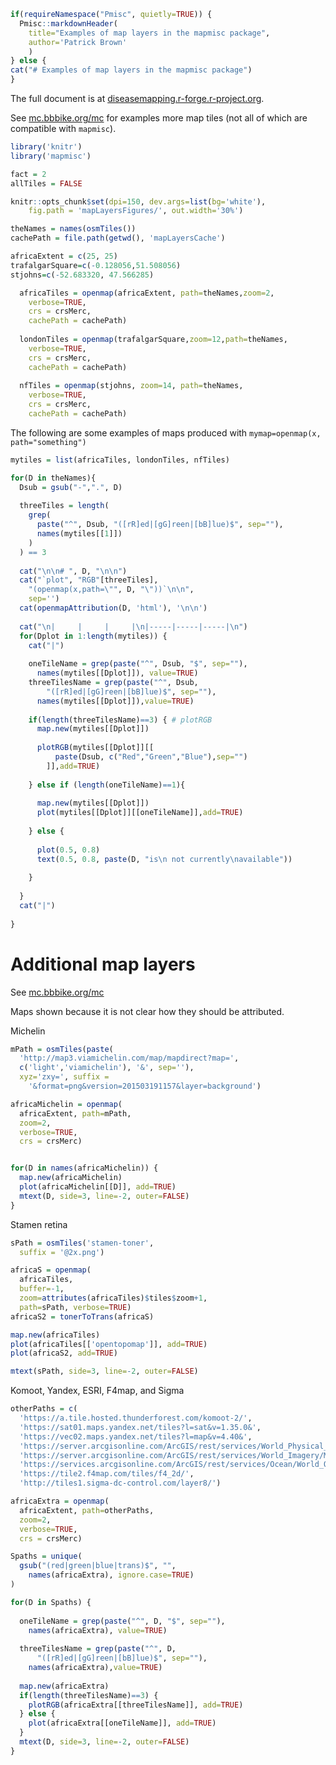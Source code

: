 
```r
if(requireNamespace("Pmisc", quietly=TRUE)) {
  Pmisc::markdownHeader(
    title="Examples of map layers in the mapmisc package",    
    author='Patrick Brown'
    )
} else {
cat("# Examples of map layers in the mapmisc package")  
}
```

The full document is at
[diseasemapping.r-forge.r-project.org](http://diseasemapping.r-forge.r-project.org).

See [mc.bbbike.org/mc](http://mc.bbbike.org/mc/) for examples more map tiles 
(not all of which are compatible with `mapmisc`).


```r
library('knitr')
library('mapmisc')

fact = 2
allTiles = FALSE

knitr::opts_chunk$set(dpi=150, dev.args=list(bg='white'),
    fig.path = 'mapLayersFigures/', out.width='30%')

theNames = names(osmTiles())
cachePath = file.path(getwd(), 'mapLayersCache')

```

```r
africaExtent = c(25, 25)
trafalgarSquare=c(-0.128056,51.508056)
stjohns=c(-52.683320, 47.566285)
```


```r

  africaTiles = openmap(africaExtent, path=theNames,zoom=2,
    verbose=TRUE, 
    crs = crsMerc, 
    cachePath = cachePath)
  
  londonTiles = openmap(trafalgarSquare,zoom=12,path=theNames,
    verbose=TRUE, 
    crs = crsMerc, 
    cachePath = cachePath)
  
  nfTiles = openmap(stjohns, zoom=14, path=theNames,
    verbose=TRUE, 
    crs = crsMerc, 
    cachePath = cachePath)
```


The following are some examples of maps produced with `mymap=openmap(x, path="something")`


```r

mytiles = list(africaTiles, londonTiles, nfTiles)

for(D in theNames){
  Dsub = gsub("-",".", D)
  
  threeTiles = length(
    grep(
      paste("^", Dsub, "([rR]ed|[gG]reen|[bB]lue)$", sep=""), 
      names(mytiles[[1]])
    )
  ) == 3
  
  cat("\n\n# ", D, "\n\n")
  cat("`plot", "RGB"[threeTiles], 
    "(openmap(x,path=\"", D, "\"))`\n\n", 
    sep='')
  cat(openmapAttribution(D, 'html'), '\n\n')
  
  cat("\n|     |     |     |\n|-----|-----|-----|\n")
  for(Dplot in 1:length(mytiles)) {
    cat("|")
    
    oneTileName = grep(paste("^", Dsub, "$", sep=""), 
      names(mytiles[[Dplot]]), value=TRUE)
    threeTilesName = grep(paste("^", Dsub, 
        "([rR]ed|[gG]reen|[bB]lue)$", sep=""), 
      names(mytiles[[Dplot]]),value=TRUE)
    
    if(length(threeTilesName)==3) { # plotRGB
      map.new(mytiles[[Dplot]])
      
      plotRGB(mytiles[[Dplot]][[
          paste(Dsub, c("Red","Green","Blue"),sep="")
        ]],add=TRUE)
      
    } else if (length(oneTileName)==1){
      
      map.new(mytiles[[Dplot]])
      plot(mytiles[[Dplot]][[oneTileName]],add=TRUE)
      
    } else {
      
      plot(0.5, 0.8)
      text(0.5, 0.8, paste(D, "is\n not currently\navailable"))
      
    }
    
  }
  cat("|")
  
}

```

# Additional map layers

See [mc.bbbike.org/mc](http://mc.bbbike.org/mc/) 

Maps shown because it is not clear how they should be attributed.

Michelin
    
```r

mPath = osmTiles(paste(
  'http://map3.viamichelin.com/map/mapdirect?map=',
  c('light','viamichelin'), '&', sep=''),
  xyz='zxy=', suffix = 
    '&format=png&version=201503191157&layer=background')

africaMichelin = openmap(
  africaExtent, path=mPath,
  zoom=2,
  verbose=TRUE, 
  crs = crsMerc)


for(D in names(africaMichelin)) {
  map.new(africaMichelin)
  plot(africaMichelin[[D]], add=TRUE)
  mtext(D, side=3, line=-2, outer=FALSE)
}

```
Stamen retina

   
```r

sPath = osmTiles('stamen-toner', 
  suffix = '@2x.png')

africaS = openmap(
  africaTiles, 
  buffer=-1,
  zoom=attributes(africaTiles)$tiles$zoom+1,
  path=sPath, verbose=TRUE)
africaS2 = tonerToTrans(africaS)

map.new(africaTiles)
plot(africaTiles[['opentopomap']], add=TRUE)
plot(africaS2, add=TRUE)

mtext(sPath, side=3, line=-2, outer=FALSE)
```


Komoot, Yandex, ESRI, F4map, and Sigma

```r

otherPaths = c(
  'https://a.tile.hosted.thunderforest.com/komoot-2/',
  'https://sat01.maps.yandex.net/tiles?l=sat&v=1.35.0&',
  'https://vec02.maps.yandex.net/tiles?l=map&v=4.40&',
  'https://server.arcgisonline.com/ArcGIS/rest/services/World_Physical_Map/MapServer/tile/',
  'https://server.arcgisonline.com/ArcGIS/rest/services/World_Imagery/MapServer/tile/',
  'https://services.arcgisonline.com/ArcGIS/rest/services/Ocean/World_Ocean_Base/MapServer/tile/',
  'https://tile2.f4map.com/tiles/f4_2d/',
  'http://tiles1.sigma-dc-control.com/layer8/')

africaExtra = openmap(
  africaExtent, path=otherPaths,
  zoom=2,
  verbose=TRUE, 
  crs = crsMerc)

Spaths = unique(
  gsub("(red|green|blue|trans)$", "",
    names(africaExtra), ignore.case=TRUE)
)

for(D in Spaths) {
  
  oneTileName = grep(paste("^", D, "$", sep=""), 
    names(africaExtra), value=TRUE)
  
  threeTilesName = grep(paste("^", D, 
      "([rR]ed|[gG]reen|[bB]lue)$", sep=""), 
    names(africaExtra),value=TRUE)
  
  map.new(africaExtra)
  if(length(threeTilesName)==3) {
    plotRGB(africaExtra[[threeTilesName]], add=TRUE)
  } else {
    plot(africaExtra[[oneTileName]], add=TRUE)
  }
  mtext(D, side=3, line=-2, outer=FALSE)
}

``` 


